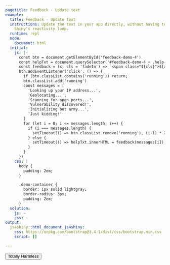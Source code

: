 ```yaml
---
pagetitle: Feedback - Update text
example:
  title: Feedback - Update text
  instructions: Update the text in your app directly, without having to go through
    Shiny's reactivity loop.
  runtime: repl
  mode:
    document: html
  initial:
    js: |-
      const btn = document.getElementById('feedback-demo-4')
      const helpTxt = document.querySelector('#feedback-demo-4 + .help-block')
      const feedback = (x, cls = 'fadeIn') => `<span class="${cls}">${x}</span>`
      btn.addEventListener('click', () => {
        if (btn.classList.contains('running')) return;
        btn.classList.add('running')
        const messages = [
          'Looking up your IP address...',
          'Geolocating...',
          'Scanning for open ports...',
          'Vulnerability discovered!',
          'Initializing bot army...',
          'Just kidding!'
        ]
        for (let i = 0; i <= messages.length; i++) {
          if (i === messages.length) {
            setTimeout(() => btn.classList.remove('running'), (i-1) * 2500)
          } else {
            setTimeout(() => helpTxt.innerHTML = feedback(messages[i]), i * 2500)
          }
        }
      })
    css: |
      body {
        padding: 2em;
      }

      .demo-container {
        border: 1px solid lightgray;
        border-radius: 3px;
        padding: 2em;
      }
  solution:
    js: ~
    css: ~
output:
  js4shiny::html_document_js4shiny:
    css: https://unpkg.com/bootstrap@3.4.1/dist/css/bootstrap.min.css
    script: []

---
```

<div><!--for pandoc-->
<div class="demo-container">
  <button id="feedback-demo-4" class="btn btn-default">Totally Harmless</button>
  <p class="help-block"></p>
</div>
</div><!--for pandoc-->
